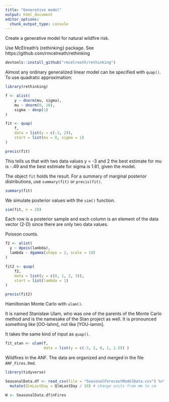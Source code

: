 ```yaml
---
title: "Generative model"
output: html_document
editor_options: 
  chunk_output_type: console
---
```


Create a generative model for natural wildfire risk.

Use McElreath's {rethinking} package. See https://github.com/rmcelreath/rethinking

```r
devtools::install_github("rmcelreath/rethinking")
```

Almost any ordinary generalized linear model can be specified with `quap()`. To use quadratic approximation:
```r
library(rethinking)

f <- alist(
    y ~ dnorm(mu, sigma),
    mu ~ dnorm(0, 10),
    sigma ~ dexp(1)
)

fit <- quap( 
    f, 
    data = list(y = c(-3, 2)), 
    start = list(mu = 0, sigma = 1)
)

precis(fit)
```

This tells us that with two data values y = -3 and 2 the best estimate for mu is -.49 and the best estimate for sigma is 1.81, given the model.

The object `fit` holds the result. For a summary of marginal posterior distributions, use `summary(fit)` or `precis(fit)`.
```r
summary(fit)
```

We simulate posterior values with the `sim()` function.
```r
sim(fit, n = 20)
```

Each row is a posterior sample and each column is an element of the data vector (2-D) since there are only two data values.

Poisson counts.
```r
f2 <- alist(
  y ~ dpois(lambda),
  lambda ~ dgamma(shape = 2, scale = 10)
)

fit2 <- quap( 
    f2, 
    data = list(y = c(0, 1, 2, 3)), 
    start = list(lambda = 1)
)

precis(fit2)
```



Hamiltonian Monte Carlo with `ulam()`.

It is named Stanisław Ulam, who was one of the parents of the Monte Carlo method and is the namesake of the Stan project as well. It is pronounced something like [OO-lahm], not like [YOU-lamm].

It takes the same kind of input as `quap()`.
```r
fit_stan <- ulam(f,
                 data = list(y = c(-3, 2, 0, 1, 1.5)) )
```

Wildfires in the ANF. The data are organized and merged in the file `ANF_Fires.Rmd`. 
```r
library(tidyverse)

SeasonalData.df <- read_csv(file = "SeasonalForecastModelData.csv") %>%
  mutate(QlmLastDay = QlmLastDay / 10) # change units from mm to cm

W <- SeasonalData.df$nFires
```